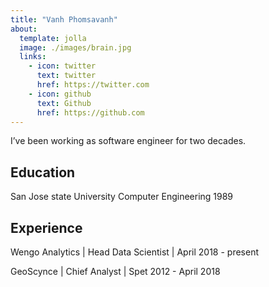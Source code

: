```yaml
---
title: "Vanh Phomsavanh"
about:
  template: jolla
  image: ./images/brain.jpg
  links:
    - icon: twitter
      text: twitter
      href: https://twitter.com
    - icon: github
      text: Github
      href: https://github.com
---
```


I've been working as software engineer for two decades.

## Education

San Jose state University Computer Engineering 1989


## Experience

Wengo Analytics | Head Data Scientist | April 2018 - present

GeoScynce | Chief Analyst | Spet 2012 - April 2018